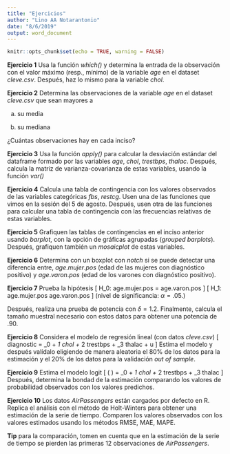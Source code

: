 ```yaml
---
title: "Ejercicios"
author: "Lino AA Notarantonio"
date: "8/6/2019"
output: word_document
---
```


```r
knitr::opts_chunk$set(echo = TRUE, warning = FALSE)
```

**Ejercicio 1** Usa la función _which()_ y determina la entrada de la observación con el valor máximo (resp., mínimo) de la variable $age$ en el dataset _cleve.csv_. Después, haz lo mismo para la variable $chol$. 

**Ejercicio 2** Determina las observaciones de la variable $age$ en el dataset _cleve.csv_ que sean mayores a 

(a) su media

(b) su mediana

¿Cuántas observaciones hay en cada inciso? 

**Ejercicio 3** Usa la función _apply()_ para calcular la desviación estándar del dataframe formado por las variables $age$, $chol$, $trestbps$, $thalac$. Después, calcula la matriz de varianza-covarianza de estas variables, usando la función _var()_

**Ejercicio 4** Calcula una tabla de contingencia con los valores observados de las variables categóricas $fbs$, $restcg$. Usen una de las funciones que vimos en la sesión del 5 de agosto. Después, usen otra de las funciones para calcular una tabla de contingencia con las frecuencias relativas de estas variables. 

**Ejercicio 5** Grafiquen las tablas de contingencias en el inciso anterior usando _barplot_, con la opción de gráficas agrupadas (*grouped barplots*). Después, grafiquen también un _mosaicplot_ de estas variables. 

**Ejercicio 6** Determina con un boxplot con _notch_ si se puede detectar una diferencia entre, $age.mujer.pos$ (edad de las mujeres con diagnóstico positivo) y $age.varon.pos$ (edad de los varones con diagnóstico positivo).

**Ejercicio 7** Prueba la hipótesis 
\[
  H_0: age.mujer.pos = age.varon.pos
\]
\[
  H_1: age.mujer.pos \neq age.varon.pos
\]
(nivel de significancia: $\alpha = .05$.)

Después, realiza una prueba de potencia con $\delta = 1.2$. Finalmente, calcula el tamaño muestral necesario con estos datos para obtener una potencia de .90. 

**Ejercicio 8** Considera el modelo de regresión lineal (con datos *cleve.csv*)
\[
  diagnostic = \beta_0 + \beta_1 chol + \beta_ 2 trestbps + \beta_3 thalac + u
\]
Estima el modelo y después valídalo eligiendo de manera aleatoria el 80% de los datos para la estimación y el 20% de los datos para la validación _out of sample_. 

**Ejercicio 9** Estima el modelo logit
\[
  \log\left( \frac{diagnostic}{1-diagnostic} \right) = \beta_0 + \beta_1 chol 
  + \beta_ 2 trestbps + \beta_3 thalac
\]
Después, determina la bondad de la estimación comparando los valores de probabilidad observados con los valores predichos. 

**Ejercicio 10** Los datos _AirPassengers_ están cargados por defecto en R. Replica el análisis con el método de Holt-Winters para obtener una estimación de la serie de tiempo. Comparen los valores observados con los valores estimados usando los métodos RMSE, MAE, MAPE. 

**Tip** para la comparación, tomen en cuenta que en la estimación de la serie de tiempo se pierden las primeras 12 observaciones de _AirPassengers_.